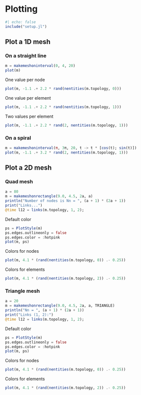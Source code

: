 # Plotting

```julia
#| echo: false
include("setup.jl")
```

## Plot a 1D mesh

### On a straight line

```julia
m = makemeshoninterval(0, 4, 20)
plot(m)
```

One value per node

```julia
plot(m, -1.1 .+ 2.2 * rand(nentities(m.topology, 0)))
```

One value per element

```julia
plot(m, -1.1 .+ 2.2 * rand(nentities(m.topology, 1)))
```

Two values per element

```julia
plot(m, -1.1 .+ 2.2 * rand(2, nentities(m.topology, 1)))
```

### On a spiral

```julia
m = makemeshoninterval(π, 3π, 20, t -> t * [cos(t); sin(t)])
plot(m, -1.1 .+ 3.2 * rand(2, nentities(m.topology, 1)))
```

## Plot a 2D mesh

### Quad mesh

```julia
a = 80
m = makemeshonrectangle(9.0, 4.5, 2a, a)
println("Number of nodes is Nn = ", (a + 1) * (2a + 1))
print("Links...")
@time l12 = links(m.topology, 1, 2);
```

Default color

```julia
ps = PlotStyle(m)
ps.edges.outlineonly = false
ps.edges.color = :hotpink
plot(m, ps)
```

Colors for nodes

```julia
plot(m, 4.1 * (rand(nentities(m.topology, 0)) .- 0.25))
```

Colors for elements

```julia
plot(m, 4.1 * (rand(nentities(m.topology, 2)) .- 0.25))
```

### Triangle mesh

```julia
a = 20
m = makemeshonrectangle(9.0, 4.5, 2a, a, TRIANGLE)
println("Nn = ", (a + 1) * (2a + 1))
print("Links (1, 2):")
@time l12 = links(m.topology, 1, 2);
```

Default color

```julia
ps = PlotStyle(m)
ps.edges.outlineonly = false
ps.edges.color = :hotpink
plot(m, ps)
```

Colors for nodes

```julia
plot(m, 4.1 * (rand(nentities(m.topology, 0)) .- 0.25))
```

Colors for elements

```julia
plot(m, 4.1 * (rand(nentities(m.topology, 2)) .- 0.25))
```
